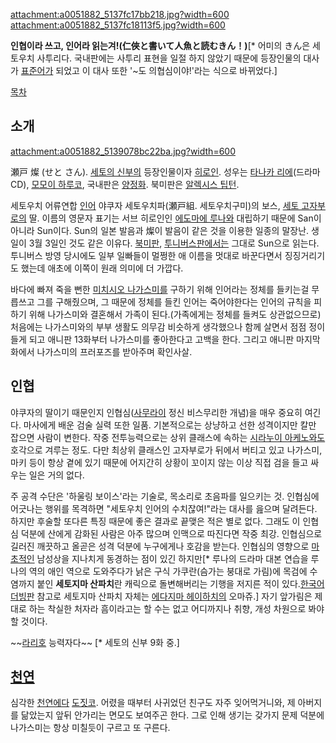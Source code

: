 attachment:a0051882_5137fc17bb218.jpg?width=600
attachment:a0051882_5137fc18113f5.jpg?width=600

'''인협이라 쓰고, 인어라 읽는겨!(仁俠と書いて人魚と読むきん！)'''[* 어미의 きん은 세토우치 사투리다. 국내판에는 사투리 표현을 일절 하지 않았기 때문에 등장인물의 대사가 [[표준어]]가 되었고 이 대사 또한 '~도 의협심이야!'라는 식으로 바뀌었다.]

[[목차]]
== 소개 ==
attachment:a0051882_5139078bc22ba.jpg?width=600

瀬戸 燦 (せと さん). [[세토의 신부]]의 등장인물이자 [[히로인]]. 성우는 [[타나카 리에]](드라마 CD), [[모모이 하루코]], 국내판은 [[양정화(성우)|양정화]]. 북미판은 [[알렉시스 팁턴]].

세토우치 어류연합 [[인어]] 야쿠자 세토우치파(瀬戸組. 세토우치구미)의 보스, [[세토 고자부로]]의 딸. 이름의 영문자 표기는 서브 히로인인 [[에도마에 루나]]와 대립하기 때문에 San이 아니라 Sun이다. Sun의 일본 발음과 燦이 발음이 같은 것을 이용한 일종의 말장난. 생일이 3월 3일인 것도 같은 이유다. [[북미판]], [[투니버스]]판에서는 그대로 Sun으로 읽는다. 투니버스 방영 당시에도 일부 일빠들이 멀쩡한 애 이름을 멋대로 바꾼다면서 징징거리기도 했는데 애초에 이쪽이 원래 의미에 더 가깝다.
 
바다에 빠져 죽을 뻔한 [[미치시오 나가스미]]를 구하기 위해 인어라는 정체를 들키는걸 무릅쓰고 그를 구해줬으며, 그 때문에 정체를 들킨 인어는 죽어야한다는 인어의 규칙을 피하기 위해 나가스미와 결혼해서 가족이 된다.(가족에게는 정체를 들켜도 상관없으므로) 처음에는 나가스미와의 부부 생활도 의무감 비슷하게 생각했으나 함께 살면서 점점 정이 들게 되고 애니판 13화부터 나가스미를 좋아한다고 고백을 한다.
그리고 애니판 마지막화에서 나가스미의 프러포즈를 받아주며 확인사살.
== 인협 ==
야쿠자의 딸이기 때문인지 인협심([[사무라이]] 정신 비스무리한 개념)을 매우 중요히 여긴다. 마사에게 배운 검술 실력 또한 일품. 기본적으로는 상냥하고 선한 성격이지만 칼만 잡으면 사람이 변한다. 작중 전투능력으로는 상위 클래스에 속하는 [[시라누이 아케노]]와도 호각으로 겨루는 정도. 다만 최상위 클래스인 고자부로가 뒤에서 버티고 있고 나가스미, 마키 등이 항상 곁에 있기 때문에 어지간히 상황이 꼬이지 않는 이상 직접 검을 들고 싸우는 일은 거의 없다. 

주 공격 수단은 '하울링 보이스'라는 기술로, 목소리로 초음파를 일으키는 것. 인협심에 어긋나는 행위를 목격하면 "세토우치 인어의 수치잖여!"라는 대사를 읊으며 달려든다. 하지만 후술할 또다른 특징 때문에 좋은 결과로 끝맺은 적은 별로 없다. 그래도 이 인협심 덕분에 산에게 감화된 사람은 아주 많으며 인맥으로 따진다면 작중 최강. 인협심으로 길러진 깨끗하고 올곧은 성격 덕분에 누구에게나 호감을 받는다. 인협심의 영향으로 [[마초]]적인 남성상을 지나치게 동경하는 점이 있긴 하지만[* 루나의 드라마 대본 연습을 루나의 역의 애인 역으로 도와주다가 낡은 구식 가쿠란(슴가는 붕대로 가림)에 목검에 수염까지 붙인 '''세토지마 산파치'''란 캐릭으로 돌변해버리는 기행을 저지른 적이 있다.[http://www.youtube.com/watch?v=nsP-JaQNg70  한국어 더빙판] 참고로 세토지마 산파치 자체는 [[에다지마 헤이하치]]의 오마쥬.] 자기 앞가림은 제대로 하는 착실한 처자라 흠이라고는 할 수는 없고 어디까지나 취향, 개성 차원으로 봐야할 것이다.

~~[[라리호]] 능력자다~~ [* 세토의 신부 9화 중.]
== [[천연]] ==
심각한 [[천연]]에다 [[도짓코]]. 어렸을 때부터 사귀었던 친구도 자주 잊어먹거니와, 제 아버지를 닮았는지 앞뒤 안가리는 면모도 보여주곤 한다. 그로 인해 생기는 갖가지 문제 덕분에 나가스미는 항상 미칠듯이 구르고 또 구른다.
